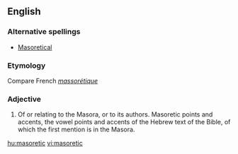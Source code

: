 ==English==

===Alternative spellings===
*[[Masoretical]]

===Etymology===
Compare French ''[[massorétique]]''

===Adjective===
{{en-adj|-}}
# Of or relating to the Masora, or to its authors.  Masoretic points and accents, the vowel points and accents of the Hebrew text of the Bible, of which the first mention is in the Masora.

[[hu:masoretic]]
[[vi:masoretic]]